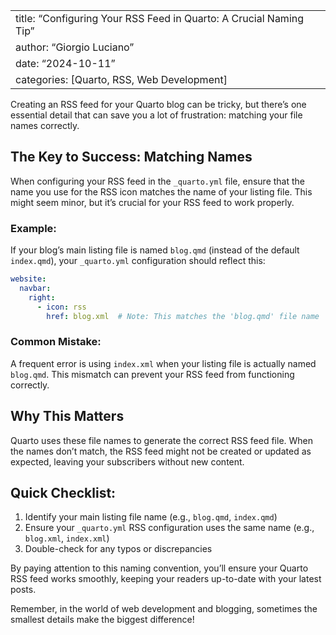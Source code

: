 
---
title: "Configuring Your RSS Feed in Quarto: A Crucial Naming Tip"
author: "Giorgio Luciano"
date: "2024-10-11"
categories: [Quarto, RSS, Web Development]
---

Creating an RSS feed for your Quarto blog can be tricky, but there's one essential detail that can save you a lot of frustration: matching your file names correctly.

## The Key to Success: Matching Names

When configuring your RSS feed in the `_quarto.yml` file, ensure that the name you use for the RSS icon matches the name of your listing file. This might seem minor, but it's crucial for your RSS feed to work properly.

### Example:

If your blog's main listing file is named `blog.qmd` (instead of the default `index.qmd`), your `_quarto.yml` configuration should reflect this:

```yaml
website:
  navbar:
    right:
      - icon: rss
        href: blog.xml  # Note: This matches the 'blog.qmd' file name
```

### Common Mistake:

A frequent error is using `index.xml` when your listing file is actually named `blog.qmd`. This mismatch can prevent your RSS feed from functioning correctly.

## Why This Matters

Quarto uses these file names to generate the correct RSS feed file. When the names don't match, the RSS feed might not be created or updated as expected, leaving your subscribers without new content.

## Quick Checklist:

1. Identify your main listing file name (e.g., `blog.qmd`, `index.qmd`)
2. Ensure your `_quarto.yml` RSS configuration uses the same name (e.g., `blog.xml`, `index.xml`)
3. Double-check for any typos or discrepancies

By paying attention to this naming convention, you'll ensure your Quarto RSS feed works smoothly, keeping your readers up-to-date with your latest posts.

Remember, in the world of web development and blogging, sometimes the smallest details make the biggest difference!